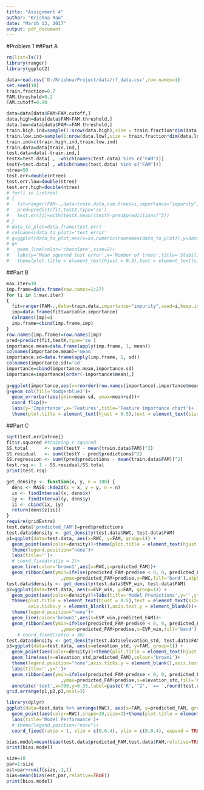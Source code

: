 ```yaml
---
title: "Assignment 4"
author: "Krishna Rao"
date: "March 13, 2017"
output: pdf_document
---
```


#Problem 1
##Part A
```r
rm(list=ls())
library(ranger)
library(ggplot2)
```



```r
data=read.csv('D:/Krishna/Project/data/rf_data.csv',row.names=1)
set.seed(10)
train.fraction=0.7
FAM.threshold=0.2
FAM.cutoff=0.00
```
```r
data=data[data$FAM>FAM.cutoff,]
data.high=data[data$FAM>FAM.threshold,]
data.low=data[data$FAM<=FAM.threshold,]
train.high.ind=sample(1:nrow(data.high),size = train.fraction*dim(data.high)[1])
train.low.ind=sample(1:nrow(data.low),size = train.fraction*dim(data.low)[1])
train.ind=c(train.high.ind,train.low.ind)
train.data=data[train.ind,]
test.data=data[-train.ind,]
testX=test.data[ , -which(names(test.data) %in% c("FAM"))]
testY=test.data[ , which(names(test.data) %in% c("FAM"))]
ntree=50
test.err=double(ntree)
test.err.low=double(ntree)
test.err.high=double(ntree)
# for(i in 1:ntree)
# {
#   fit=ranger(FAM~.,data=train.data,num.trees=i,importance="impurity",seed=11,keep.inbag=TRUE)
#   pred=predict(fit,testX,type='se')
#   test.err[i]=with(testX,mean((testY-pred$predictions)^2))
# }
# data_to_plot=data.frame(test.err)
# colnames(data_to_plot)='test_error'
# g=ggplot(data_to_plot,aes(x=as.numeric(rownames(data_to_plot)),y=data_to_plot))
# g+
#   geom_line(color='chocolate',size=2)+
#   labs(y='Mean squared test error',x='Number of trees',title='Stabilization of test error')+
#   theme(plot.title = element_text(hjust = 0.5),text = element_text(size=15))

```

##Part B
```r
max.iter=10
imp.frame=data.frame(row.names=1:27)
for (i in 1:max.iter)
{
  fit=ranger(FAM~.,data=train.data,importance="impurity",seed=i,keep.inbag=TRUE)
  imp=data.frame(fit$variable.importance)
  colnames(imp)=i
  imp.frame=cbind(imp.frame,imp)
}
row.names(imp.frame)=row.names(imp)
pred=predict(fit,testX,type='se')
importance.mean=data.frame(apply(imp.frame, 1, mean))
colnames(importance.mean)='mean'
importance.sd=data.frame(apply(imp.frame, 1, sd))
colnames(importance.sd)='sd'
importance=cbind(importance.mean,importance.sd)
importance=importance[order(-importance$mean),]
  
g=ggplot(importance,aes(x=reorder(row.names(importance),importance$mean),y=mean))
g+geom_col(fill='dodgerblue3')+
  geom_errorbar(aes(ymin=mean-sd, ymax=mean+sd))+
  coord_flip()+
  labs(y='Importance',x='Features',title='Feature importance chart')+
  theme(plot.title = element_text(hjust = 0.5),text = element_text(size=15))
```

##Part C
```r
sqrt(test.err[ntree])
fit$r.squared #training r squared
SS.total      <- sum((testY - mean(train.data$FAM))^2)
SS.residual   <- sum((testY - pred$predictions)^2)
SS.regression <- sum((pred$predictions - mean(train.data$FAM))^2)
test.rsq <- 1 - SS.residual/SS.total
print(test.rsq)
```



```r
get_density <- function(x, y, n = 100) {
  dens <- MASS::kde2d(x = x, y = y, n = n)
  ix <- findInterval(x, dens$x)
  iy <- findInterval(y, dens$y)
  ii <- cbind(ix, iy)
  return(dens$z[ii])
}
require(gridExtra)
test.data['predicted_FAM']=pred$predictions
test.data$density <- get_density(test.data$RWC, test.data$FAM)
p1=ggplot(data=test.data, aes(x=RWC, y=FAM, group=1)) +
  geom_point(aes(color=density))+theme(plot.title = element_text(hjust = 0.5),text = element_text(size=15))+
  theme(legend.position="none")+
  labs(title='')+
  # coord_fixed(ratio = 2)+
  geom_line(color='brown1',aes(x=RWC,y=predicted_FAM))+
  geom_ribbon(aes(ymin=ifelse(predicted_FAM-pred$se < 0, 0, predicted_FAM-pred$se)
                    ,ymax=predicted_FAM+pred$se,x=RWC,fill='band'),alpha=0.3)
test.data$density <- get_density(test.data$EVP_win, test.data$FAM)
p2=ggplot(data=test.data, aes(x=EVP_win, y=FAM, group=1)) +
  geom_point(aes(color=density))+labs(title='Model Predictions',y='',yticks='')+
  theme(plot.title = element_text(hjust = 0.5),text = element_text(size=15), 
        axis.ticks.y = element_blank(),axis.text.y = element_blank())+
  theme(legend.position="none")+
  geom_line(color='brown1',aes(x=EVP_win,predicted_FAM))+
  geom_ribbon(aes(ymin=ifelse(predicted_FAM-pred$se < 0, 0, predicted_FAM-pred$se)
                    ,ymax=predicted_FAM+pred$se,x=EVP_win,fill='band'),alpha=0.3)
    # coord_fixed(ratio = 30)
test.data$density <- get_density(test.data$elevation_std, test.data$FAM)
p3=ggplot(data=test.data, aes(x=elevation_std, y=FAM, group=1)) +
  geom_point(aes(color=density))+theme(plot.title = element_text(hjust = 0.5),text = element_text(size=15))+
  geom_line(aes(x=elevation_std,predicted_FAM),colour='brown1')+
  theme(legend.position="none",axis.ticks.y = element_blank(),axis.text.y = element_blank())+
  labs(title='',y='')+
  geom_ribbon(aes(ymin=ifelse(predicted_FAM-pred$se < 0, 0, predicted_FAM-pred$se)
                    ,ymax=predicted_FAM+pred$se,x=elevation_std,fill='band'),alpha=0.3)+
  annotate('text',x=700,y=0.35,label=paste('R','^2',' == ',round(test.rsq,2)),size=6,parse=TRUE)
grid.arrange(p1,p2,p3,ncol=3)
```

```r
library(dplyr)
ggplot(data=test.data %>% arrange(RWC), aes(x=FAM, y=predicted_FAM, group=1)) +
  geom_point(aes(color=RWC),shape=19,size=2)+theme(plot.title = element_text(hjust = 0.5),text = element_text(size=15))+
  labs(title='Model Performance')+
  # theme(legend.position="none")+
  coord_fixed(ratio = 1, xlim = c(0,0.4), ylim = c(0,0.4), expand = TRUE)
```
```r
bias.model=mean(bias(test.data$predicted_FAM,test.data$FAM,relative=TRUE))
print(bias.model)

```
```r
size=10
par=1:size
est=par+runif(size,-1,1)
bias=mean(bias(est,par,relative=TRUE))
print(bias.model)

```







